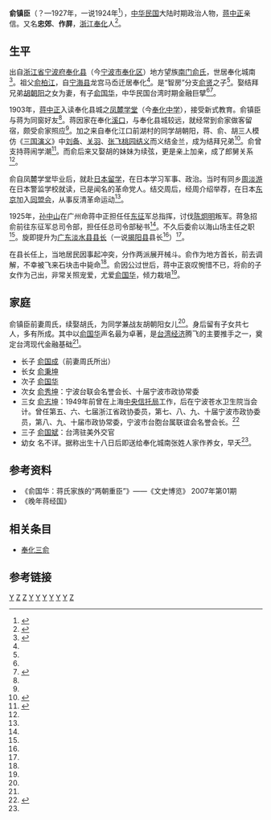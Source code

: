 '''俞镇臣'''（？—1927年，一说1924年<ref name="“透视台湾四十年的变迁">{{cite web|url=http://3g.unikaixin.com/book/chapter-6077/68.html|title=《晚年蒋经国》连任(2)|publisher=透视台湾四十年的变迁|author=|date=|accessdate=2013年3月28日|language=zh-hans}}{{dead link|date=2017年11月 |bot=InternetArchiveBot |fix-attempted=yes }}</ref>），[[中华民国|中华民国]]大陆时期政治人物，[[蒋中正|蒋中正]]亲信。又名'''忠郊'''、'''作屏'''，[[浙江|浙江]][[奉化|奉化]]人<ref name="“行政院长”俞国华">{{cite web|url=http://fhnews.cnnb.com.cn/gb/node2/node472/node991/node999/userobject1ai42849.html|title=“行政院长”俞国华|publisher=奉化新闻网|author=责任编辑：陈礼明|date=2006年5月27日|accessdate=2013年3月28日|language=zh-hans}}{{dead link|date=2017年11月 |bot=InternetArchiveBot |fix-attempted=yes }}</ref>。

==生平==

出自[[浙江省|浙江省]][[宁波府|宁波府]][[奉化县|奉化县]]（今[[宁波市|宁波市]][[奉化区|奉化区]]）地方望族[[奉化南门俞氏|南门俞氏]]，世居奉化城南<ref name="俞飞鹏">{{cite web |url=http://202.107.212.146:838/nbwshj/index.php?option=com_content&view=article&id=1041:2012-03-23-07-46-38&catid=61:2011-09-07-01-24-50&Itemid=80 |title=执掌后勤 主持交通——记俞飞鹏 |publisher=宁波文史资料汇集 |author=李小红 |date=7月6日 10:35 |accessdate=2013年3月28日 |language=zh-hans |archive-date=2016-03-23 |archive-url=https://web.archive.org/web/20160323044536/http://202.107.212.146:838/nbwshj/index.php?option=com_content&view=article&id=1041:2012-03-23-07-46-38&catid=61:2011-09-07-01-24-50&Itemid=80 |dead-url=no }}</ref>。祖父[[俞柏江|俞柏江]]，自[[宁海县_(浙江省)|宁海县]]龙宫马岙迁居奉化<ref name="俞飞鹏"/>。是“智房”分支[[俞贤|俞贤]]之子<ref name="俞飞鹏"/>。娶结拜兄弟[[胡朝阳|胡朝阳]]之女为妻，有子[[俞国华|俞国华]]，中华民国台湾时期金融巨擘<ref name="“行政院长”俞国华"/><ref name="俞国华传略">{{cite web|url=http://academic.law.tsinghua.edu.cn/homepage/index.php?r=show/index&id=1763&cate_id=68%2C|title=俞国华先生传略|publisher=[[清华大学|清华]]法律学堂|author=作者：李锋|date=2011-04-22|accessdate=2013年3月28日|language=zh-hans}}{{dead link|date=2017年11月 |bot=InternetArchiveBot |fix-attempted=yes }}</ref>。

1903年，[[蒋中正|蒋中正]]入读奉化县城之[[凤麓学堂|凤麓学堂]]（今[[奉化中学|奉化中学]]），接受新式教育。俞镇臣与蒋为同窗好友<ref name="“行政院长”俞国华"/>。蒋因家在奉化[[溪口镇|溪口]]，与奉化县城较远，就经常到俞家做客留宿，颇受俞家照应<ref name="“行政院长”俞国华"/>。加之来自奉化江口前湖村的同学胡朝阳，蒋、俞、胡三人模仿《[[三国演义|三国演义]]》中[[刘备|刘备]]、[[关羽|关羽]]、[[张飞|张飞]][[桃园结义|桃园结义]]而义结金兰，成为结拜兄弟<ref name="蔣介石親信">{{cite web |url=http://news.sina.com.tw/books/history/barticle/12852-2.html |title=《蒋介石的处世为人：老蒋的处事法宝》 3.扳倒对手，巧搞联合 |publisher=[[环球网|环球网]] 读书 |author= |date= |accessdate=2013年3月28日 |language=zh-hans |archive-date=2019年6月29日 |archive-url=https://web.archive.org/web/20190629102740/https://news.sina.com.tw/books/history/barticle/12852-2.html }}</ref>。俞曾支持蒋闹学潮<ref name="蒋介石的处世为人">{{cite web|url=http://book.huanqiu.com/2008-07/166951_3.html|title=蔣介石最親信的將門虎子投向共產黨|publisher=[[新浪网|新浪网]]|author=作者：夏繼誠|date=|accessdate=2013年3月28日|language=zh-hant}}{{dead link|date=2017年11月 |bot=InternetArchiveBot |fix-attempted=yes }}</ref>。而俞后来又娶胡的妹妹为续弦，更是亲上加亲，成了郎舅关系<ref name="“行政院长”俞国华"/>。

俞自凤麓学堂毕业后，就赴[[日本|日本]][[留学|留学]]，在日本学习军事、政治。当时有同乡[[周淡游|周淡游]]在日本警监学校就读，已是闻名的革命党人。结交周后，经周介绍举荐，在日本[[东京|东京]]加入[[同盟会|同盟会]]，从事反清革命运动<ref name="“行政院长”俞国华"/>。

1925年，[[孙中山|孙中山]]在广州命蒋中正担任任[[东征|东征]]军总指挥，讨伐[[陈炯明|陈炯明]]叛军。蒋急招俞前往东征军总司令部，担任任总司令部秘书<ref name="“行政院长”俞国华"/>。不久后委俞以海山场主任之职<ref name="“行政院长”俞国华"/>。旋即提升为[[广东|广东]][[淡水县|淡水县]][[县长|县长]]（一说[[揭阳县|揭阳县]]县长<ref name="“透视台湾四十年的变迁"/>）<ref name="“行政院长”俞国华"/>。

在县长任上，当地居民因事起冲突，分作两派展开械斗。俞作为地方首长，前去调解，不幸被飞来石块击中毙命<ref name="“行政院长”俞国华"/>。俞因公过世后，蒋中正哀叹惋惜不已，将俞的子女作为己出，非常关照宠爱，尤爱[[俞国华|俞国华]]，倾力栽培<ref name="“行政院长”俞国华"/>。

==家庭==
俞镇臣前妻周氏，续娶胡氏，为同学兼战友胡朝阳女儿<ref name="“行政院长”俞国华"/>。身后留有子女共七人，多有所成。其中以[[俞国华|俞国华]]声名最为卓著，是[[台湾经济|台湾经济]]腾飞的主要推手之一，奠定台湾现代金融基础<ref name="俞国华传略"/>。
* 长子 [[俞国成|俞国成]]（前妻周氏所出）
* 长女 [[俞秉坤|俞秉坤]]
* 次子 [[俞国华|俞国华]]
* 次女 [[俞秀坤|俞秀坤]]：宁波台联会名誉会长、十届宁波市政协常委
* 三女 [[俞志坤|俞志坤]]：1949年前曾在上海[[中央信托局|中央信托局]]工作，后在宁波苍水卫生院当会计。曾任第五、六、七届浙江省政协委员，第七、八、九、十届宁波市政协委员，第八、九、十届市政协常委，宁波市台胞台属联谊会名誉会长。<ref name="我的二哥俞国华">{{cite web |url=http://202.107.212.146:838/nbwshj/index.php?option=com_content&view=article&id=429:2011-09-13-08-09-11&catid=48:2011-09-07-00-49-56&Itemid=67 |title=我的二哥俞国华 |publisher=政协宁波市委员会 |author=我的二哥俞国华 |date=1994-01-12 |accessdate=2017年12月15日 |language=zh-hans |archive-date=2016-03-21 |archive-url=https://web.archive.org/web/20160321050115/http://202.107.212.146:838/nbwshj/index.php?option=com_content&view=article&id=429:2011-09-13-08-09-11&catid=48:2011-09-07-00-49-56&Itemid=67 |dead-url=no }}</ref>
* 三子 [[俞国斌|俞国斌]]：台湾驻美外交官
* 幼女 名不详。据称出生十八日后即送给奉化城南张姓人家作养女，早夭<ref name="“行政院长”俞国华"/>。

==参考资料==
* 《俞国华：蒋氏家族的“两朝重臣”》——《文史博览》 2007年第01期
*  《晚年蒋经国》

==相关条目==
* [[奉化三俞|奉化三俞]]

==参考链接==
{{reflist}}

[[Category:奉化人|Y]]
[[Category:奉化俞氏|Z]]
[[Category:奉化三俞|Z]]
[[Category:中华民国大陆时期政治人物|Y]]
[[Category:中国同盟会会员|Y]]
[[Category:中国国民党党员|Y]]
[[Category:辛亥革命人物|Y]]
[[Category:蒋中正|Y]]
[[Category:1924年逝世|Y]]
[[Category:俞姓|Z]]